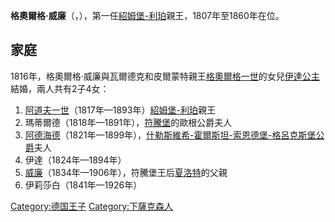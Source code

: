 {{Otheruses|subject=紹姆堡-利珀親王|other=同名的布蘭登堡選侯|格奧爾格·威廉}}
{{Infobox noble
| name        = 格奧爾格·威廉
| image       = Georg Wilhelm of Schaumburg-Lippe.jpg
| succession  = 紹姆堡-利珀親王
| reign       = 1807年12月15日 — 1860年11月21日
| successor   = [[阿道夫一世_(紹姆堡-利珀)|阿道夫一世]]
| birth_date  = {{birth date|1784|12|20|df=y}}
| birth_place = [[比克堡|比克堡]]
| death_date  = {{death date and age|1860|11|21|1784|12|20|df=y}}
| death_place = 比克堡
| father      = [[紹姆堡-利珀伯爵菲利普二世|紹姆堡-利珀伯爵菲利普二世]]
| mother      = 黑森-菲利普斯塔爾的朱麗安妮
}}
'''格奧爾格·威廉'''（{{lang-de|Georg Wilhelm}}，{{bd|1784年|12月20日|1860年|11月21日}}），第一任[[紹姆堡-利珀親王國|紹姆堡-利珀]]親王，1807年至1860年在位。

== 家庭 ==
1816年，格奧爾格·威廉與瓦爾德克和皮爾蒙特親王[[格奧爾格一世_(瓦爾德克和皮爾蒙特)|格奧爾格一世]]的女兒[[瓦爾德克和皮爾蒙特的伊達|伊達公主]]結婚，兩人共有2子4女：
# [[阿道夫一世_(紹姆堡-利珀)|阿道夫一世]]（1817年—1893年）[[紹姆堡-利珀親王國|紹姆堡-利珀]]親王
# 瑪蒂爾德（1818年—1891年），[[符騰堡王國|符騰堡]]的歐根公爵夫人
# [[紹姆堡-利珀的阿德海德_(1821-1899)|阿德海德]]（1821年—1899年），[[腓特烈_(石勒苏益格-荷尔斯泰因-索恩德堡-格吕克斯堡公爵)|什勒斯維希-霍爾斯坦-索恩德堡-格呂克斯堡公爵]]夫人
# 伊達（1824年—1894年）
# [[紹姆堡-利珀的威廉|威廉]]（1834年—1906年），符騰堡王后[[夏洛特_(紹姆堡-利珀)|夏洛特]]的父親
# 伊莉莎白（1841年—1926年）

[[Category:德国王子|Category:德国王子]]
[[Category:下薩克森人|Category:下薩克森人]]